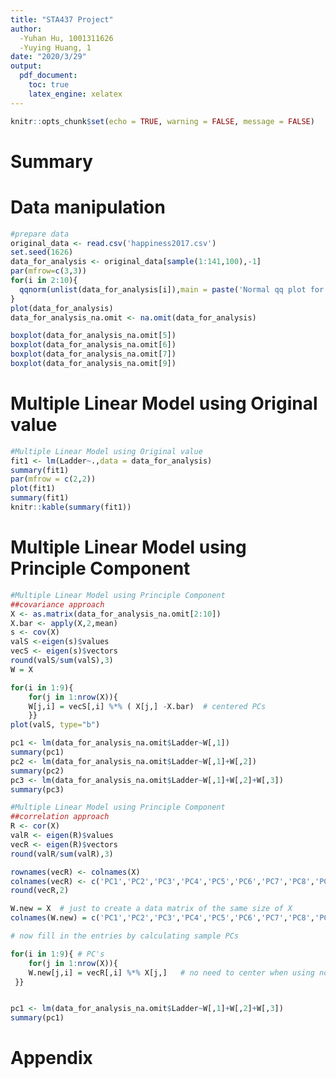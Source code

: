 ```yaml
---
title: "STA437 Project"
author:
  -Yuhan Hu, 1001311626
  -Yuying Huang, 1
date: "2020/3/29"
output: 
  pdf_document:
    toc: true
    latex_engine: xelatex
---
```




```r
knitr::opts_chunk$set(echo = TRUE, warning = FALSE, message = FALSE)
```



# Summary



# Data manipulation

```r
#prepare data
original_data <- read.csv('happiness2017.csv')
set.seed(1626)
data_for_analysis <- original_data[sample(1:141,100),-1]
par(mfrow=c(3,3))
for(i in 2:10){
  qqnorm(unlist(data_for_analysis[i]),main = paste('Normal qq plot for',colnames(data_for_analysis)[i]))
}
plot(data_for_analysis)
data_for_analysis_na.omit <- na.omit(data_for_analysis)

boxplot(data_for_analysis_na.omit[5])
boxplot(data_for_analysis_na.omit[6])
boxplot(data_for_analysis_na.omit[7])
boxplot(data_for_analysis_na.omit[9])
```



# Multiple Linear Model using Original value

```r
#Multiple Linear Model using Original value
fit1 <- lm(Ladder~.,data = data_for_analysis)
summary(fit1)
par(mfrow = c(2,2))
plot(fit1)
summary(fit1)
knitr::kable(summary(fit1))
```


# Multiple Linear Model using Principle Component
```r
#Multiple Linear Model using Principle Component
##covariance approach
X <- as.matrix(data_for_analysis_na.omit[2:10])
X.bar <- apply(X,2,mean)
s <- cov(X)
valS <-eigen(s)$values
vecS <- eigen(s)$vectors
round(valS/sum(valS),3)
W = X

for(i in 1:9){
 	for(j in 1:nrow(X)){
	W[j,i] = vecS[,i] %*% ( X[j,] -X.bar)  # centered PCs
 	}}
plot(valS, type="b")

pc1 <- lm(data_for_analysis_na.omit$Ladder~W[,1])
summary(pc1)
pc2 <- lm(data_for_analysis_na.omit$Ladder~W[,1]+W[,2])
summary(pc2)
pc3 <- lm(data_for_analysis_na.omit$Ladder~W[,1]+W[,2]+W[,3])
summary(pc3)

```

```r
#Multiple Linear Model using Principle Component
##correlation approach
R <- cor(X)
valR <- eigen(R)$values
vecR <- eigen(R)$vectors
round(valR/sum(valR),3)

rownames(vecR) <- colnames(X)
colnames(vecR) <- c('PC1','PC2','PC3','PC4','PC5','PC6','PC7','PC8','PC9')
round(vecR,2)

W.new = X  # just to create a data matrix of the same size of X
colnames(W.new) = c('PC1','PC2','PC3','PC4','PC5','PC6','PC7','PC8','PC9')

# now fill in the entries by calculating sample PCs

for(i in 1:9){ # PC's
 	for(j in 1:nrow(X)){
	W.new[j,i] = vecR[,i] %*% X[j,]   # no need to center when using normalized PCCs 
 }}


pc1 <- lm(data_for_analysis_na.omit$Ladder~W[,1]+W[,2]+W[,3])
summary(pc1)

```

# Appendix
```r
```
